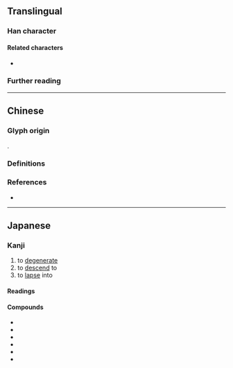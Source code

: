 {{also|墮}}
{{character info/new}}
==Translingual==

===Han character===
{{Han char|rn=32|rad=土|as=09|sn=12|four=74104|canj=NBG,XXNBG|ids=⿱陏土}}

====Related characters====
* {{l|mul|墮}} {{q|[[Traditional Chinese]] and [[kyūjitai]]}}

===Further reading===
{{Han ref|kx=0234.271|hdz=10459.030|uh=5815}}

----

==Chinese==

===Glyph origin===
{{Han simp|墮|f=工|t=&nbsp;}}.

===Definitions===
{{zh-see|墮|sv}}

===References===
* {{R:twedu|A00816-002}}

----

==Japanese==
{{ja-kanji forms|堕|墮}}

===Kanji===
{{ja-kanji|grade=c|rs=土08|kyu=墮}}

# to [[degenerate]]
# to [[descend]] to
# to [[lapse#Verb|lapse]] into

====Readings====
{{ja-readings
|goon=だ
|kanon=た
|kun=お-ちる, くずす, くずれる
}}

====Compounds====
{{der-top3|Compounds}}
* {{ja-r|堕獄|だごく}}
* {{ja-r|堕罪|だざい}}
* {{ja-r|堕胎|だたい}}
* {{ja-r|堕落|だらく}}
* {{ja-r|落堕|らくだ}}
* {{ja-r|堕天使|だてんし}}
{{der-bottom}}